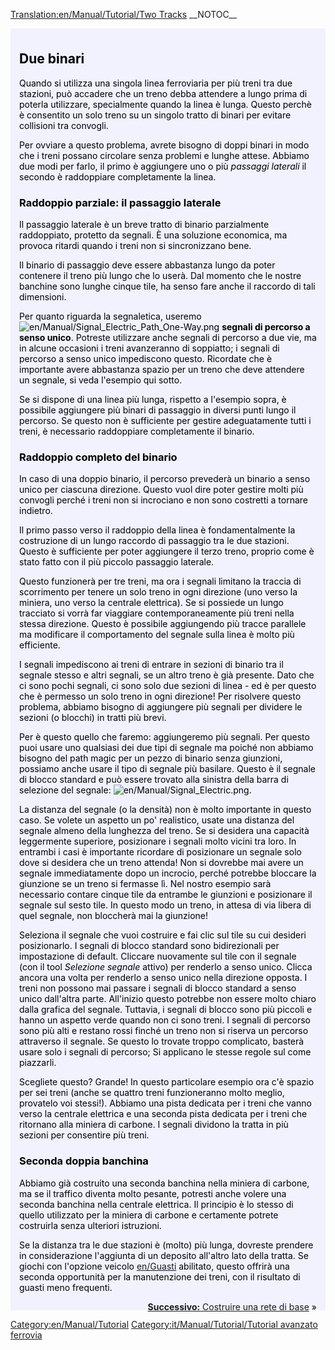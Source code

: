 [[Translation:en/Manual/Tutorial/Two Tracks]]
__NOTOC__

{{en/Manual/Tutorial/Tabs|3|2
|it/Manual/Tutorial/Due banchine|1. Due stazioni<!--
-->|it/Manual/Tutorial/Due binari|2. Due binari<!--
-->|it/Manual/Tutorial/Rete ferroviaria di base|3. Rete ferroviaria di base}}
<div style="padding:.5em 1em 1em 1em; border-top:none; background-color:#f1f2fe; color:#000;">
{{it/Manual/Tutorial}}
== Due binari == 
Quando si utilizza una singola linea ferroviaria per più treni tra due stazioni, può accadere che un treno debba attendere a lungo prima di poterla utilizzare, specialmente quando la linea è lunga. Questo perchè è consentito un solo treno su un singolo tratto di binari per evitare collisioni tra convogli.

<!--When using a single track for multiple trains between two stations, it may happen that a train must wait for a long time before it can use the track, especially when the track is long. The reason is that only one train is allowed on a single block of tracks to prevent train collisions.-->

Per ovviare a questo problema, avrete bisogno di doppi binari in modo che i treni possano circolare senza problemi e lunghe attese. Abbiamo due modi per farlo, il primo è aggiungere uno o più ''passaggi laterali'' il secondo è raddoppiare completamente la linea.

<!--To solve this, you need double tracks so that trains can pass each other in other places than just the station. One way to do that is to add one or more ''passing sidings'' and another way is to just double the complete track.-->

=== Raddoppio parziale: il passaggio laterale === <!--Partly doubling the track: the passing siding-->
Il passaggio laterale è un breve tratto di binario parzialmente raddoppiato, protetto da segnali. È una soluzione economica, ma provoca ritardi quando i treni non si sincronizzano bene.

<!--The passing siding is a short section of track that is partly doubled, guarded by signals. It is a cheap solution, but it still allows for delays when trains don't synchronize well enough.-->

Il binario di passaggio deve essere abbastanza lungo da poter contenere il treno più lungo che lo userà. Dal momento che le nostre banchine sono lunghe cinque tile, ha senso fare anche il raccordo di tali dimensioni.

<!--Key to the passing siding is to make it long enough that it can fit the longest train that will use it. Since our platforms are five tiles long, it makes sense to make the passing siding five tiles long as well. Because a signal also occupies a tile, the final result will be somewhat longer.-->

Per quanto riguarda la segnaletica, useremo [[File:en/Manual/Signal Electric Path One-Way.png]] '''segnali di percorso a senso unico'''. Potreste utilizzare anche segnali di percorso a due vie, ma in alcune occasioni i treni avanzeranno di soppiatto; i segnali di percorso a senso unico impediscono questo. Ricordate che è importante avere abbastanza spazio per un treno che deve attendere un segnale, si veda l'esempio qui sotto.

{{en/Manual/Phototable|[[File:en/Manual/Tutorial/Tutorial passing siding.png|400px]]|Un passaggio laterale (clicca per ingrandire)|none}}

<!--As for the signals, we'll be using [[File:en/Manual/Signal Electric Path One-Way.png]] '''one-way path signals'''. You could use two-way path signals, but then in some occasions trains will sneak ahead; the one-way path signals prevent this. Remember that it is important to have enough space for a train to wait at a signal, see the example below.

{{Phototable|[[File:en/Manual/Tutorial/Tutorial passing siding.png|400px]]|A passing siding (click to enlarge)|none}}-->

Se si dispone di una linea più lunga, rispetto a l'esempio sopra, è possibile aggiungere più binari di passaggio in diversi punti lungo il percorso. Se questo non è sufficiente per gestire adeguatamente tutti i treni, è necessario raddoppiare completamente il binario.

<!--If you have a longer track than this example, you can add multiple passing sidings at different places along the route. If this isn't enough to handle all your trains adequately, you need to completely double the track.-->

=== Raddoppio completo del binario === <!--Completely doubling the track-->
In caso di una doppio binario, il percorso prevederà un binario a senso unico per ciascuna direzione. Questo vuol dire poter gestire molti più convogli perché i treni non si incrociano e non sono costretti a tornare indietro.

<!--In case of a double track, the route has a one-way track for each direction. This means it can handle many more trains because trains do not run into each other and are not forced to reverse.-->

Il primo passo verso il raddoppio della linea è fondamentalmente la costruzione di un lungo raccordo di passaggio tra le due stazioni. Questo è sufficiente per poter aggiungere il terzo treno, proprio come è stato fatto con il più piccolo passaggio laterale.

{{en/Manual/Phototable|[[File:en/Manual/Tutorial/Tutorial three trains.png|400px]]|Raddoppio completo del binaro e terzo treno (clicca per ingrandire)|none}}

<!--The first step towards doubling the track is basically building a very long passing siding between both stations. This is enough to be able to add the third train, just like with the smaller passing siding.

{{Phototable|[[File:en/Manual/Tutorial/Tutorial three trains.png|400px]]|Track completely doubled and the third train (click to enlarge)|none}}-->

Questo funzionerà per tre treni, ma ora i segnali limitano la traccia di scorrimento per tenere un solo treno in ogni direzione (uno verso la miniera, uno verso la centrale elettrica). Se si possiede un lungo tracciato si vorrà far viaggiare contemporaneamente più treni nella stessa direzione. Questo è possibile aggiungendo più tracce parallele ma modificare il comportamento del segnale sulla linea è molto più efficiente.

<!--This will work for three trains, but now the signals limit the the slider track to only hold one train on  in each direction (one towards the mine, one towards the power station). If you have a long track, you want more trains to be able to travel in the same direction at the same time. Now you could add even more parallel tracks, but changing the signal behaviour on the track is far more efficient.-->

I segnali impediscono ai treni di entrare in sezioni di binario tra il segnale stesso e altri segnali, se un altro treno è già presente. Dato che ci sono pochi segnali, ci sono solo due sezioni di linea - ed è per questo che è permesso un solo treno in ogni direzione! Per risolvere questo problema, abbiamo bisogno di aggiungere più segnali per dividere le sezioni (o blocchi) in tratti più brevi.

<!--Signals prevent trains from entering sections of track between the signal itself and other signals, if another train is already present. Seeing as though there are very few signals, there are only two sections of track - and this is why only one train in each direction is allowed! To fix this, we need to add in more signals to split the sections (or blocks) into smaller ones.-->

Per è questo quello che faremo: aggiungeremo più segnali. Per questo puoi usare uno qualsiasi dei due tipi di segnale ma poiché non abbiamo bisogno del path magic per un pezzo di binario senza giunzioni, possiamo anche usare il tipo di segnale più basilare. Questo è il segnale di blocco standard e può essere trovato alla sinistra della barra di selezione del segnale: [[File:en/Manual/Signal Electric.png]].

<!--So that's what we'll do. Add more signals. For this you can use either of the two signal types, but because we don't need the path magic for a piece of track without junctions we can also use the most basic signal type. This is the standard block signal and can be found at the very left of the signal selection toolbar: [[File:en/Manual/Signal Electric.png]].-->

La distanza del segnale (o la densità) non è molto importante in questo caso. Se volete un aspetto un po' realistico, usate una distanza del segnale almeno della lunghezza del treno. Se si desidera una capacità leggermente superiore, posizionare i segnali molto vicini tra loro. In entrambi i casi è importante ricordare di posizionare un segnale solo dove si desidera che un treno attenda! Non si dovrebbe mai avere un segnale immediatamente dopo un incrocio, perché potrebbe bloccare la giunzione se un treno si fermasse lì. Nel nostro esempio sarà necessario contare cinque tile da entrambe le giunzioni e posizionare il segnale sul sesto tile. In questo modo un treno, in attesa di via libera di quel segnale, non bloccherà mai la giunzione!

<!--The signal distance (or density) isn't really important here. If you want a somewhat realistic look, choose a signal distance of at least the train length. If you want a slightly higher capacity, place signals very close to each other. In either case it's important to remember to only place a signal where you want a train to wait! You should never have a signal immediately after a junction, because it could block the junction if a train waits there. In our example you need to count five tiles from either junction and place the signal on the sixth tile. That way, a train waiting at that signal will never block the junction!-->

Seleziona il segnale che vuoi costruire e fai clic sul tile su cui desideri posizionarlo. I segnali di blocco standard sono bidirezionali per impostazione di default. Cliccare nuovamente sul tile con il segnale (con il tool ''Selezione segnale'' attivo) per renderlo a senso unico. Clicca ancora una volta per renderlo a senso unico nella direzione opposta. I treni non possono mai passare i segnali di blocco standard a senso unico dall'altra parte. All'inizio questo potrebbe non essere molto chiaro dalla grafica del segnale. Tuttavia, i segnali di blocco sono più piccoli e hanno un aspetto verde quando non ci sono treni. I segnali di percorso sono più alti e restano rossi finché un treno non si riserva un percorso attraverso il segnale. Se questo lo trovate troppo complicato, basterà usare solo i segnali di percorso; Si applicano le stesse regole sul come piazzarli.

{{en/Manual/Phototable|[[File:en/Manual/Tutorial/Tutorial intermediate signals.png|400px]]|Doppio binario con segnali intermedi. Anche i segnali di percorso funzioneranno in queste posizioni (clicca per ingrandire)|none}}

<!--Select the signal you want to build and click the tile you want the signal on. The standard block signals are two-way by default. Click the tile with the signal again (with the signal tool active) to make it one-way. Click once more to make it one-way in the other direction. Trains can never pass the one-way standard block signals from the other side. At first this may not be very clear from the signal graphics. However, the block signals are smaller and show a green aspect when there is no train. The path signals are taller and show red until a train reserves a path through the signal. If this is too confusing for you, just use path signals only; the same rules for where to place them apply. 
{{Phototable|[[File:en/Manual/Tutorial/Tutorial intermediate signals.png|400px]]|Double track with intermediate signals. Path signals will also work on these positions (click to enlarge)|none}}-->

Scegliete questo? Grande! In questo particolare esempio ora c'è spazio per sei treni (anche se quattro treni funzioneranno molto meglio, provatelo voi stessi!). Abbiamo una pista dedicata per i treni che vanno verso la centrale elettrica e una seconda pista dedicata per i treni che ritornano alla miniera di carbone. I segnali dividono la tratta in più sezioni per consentire più treni.

<!--Got this? Great! In this particular example there now is room for six trains (although four trains will work much better, try it yourself!). We have one dedicated track for trains going towards the power plant and a second dedicated track for trains returning to the coal mine. The signals split the track in multiple sections to allow more trains.-->

=== Seconda doppia banchina === <!--Second second platform-->
Abbiamo già costruito una seconda banchina nella miniera di carbone, ma se il traffico diventa molto pesante, potresti anche volere una seconda banchina nella centrale elettrica. Il principio è lo stesso di quello utilizzato per la miniera di carbone e certamente potrete costruirla senza ulteriori istruzioni.

{{en/Manual/Phototable|[[File:en/Manual/Tutorial/Tutorial two platforms both ends.png|400px]]|Seconda banchina alla stazione della centrale elettrica (clicca per ingrandire)|none}}

<!--We've already built a second platform at the coal mine, but if traffic gets really heavy, you might want a second platform at the power plant as well. The principle is the very same as at the coal mine and you'll certainly be able to build that without further instructions.

{{Phototable|[[File:en/Manual/Tutorial/Tutorial two platforms both ends.png|400px]]|Second platform at power plant station (click to enlarge)|none}}-->

Se la distanza tra le due stazioni è (molto) più lunga, dovreste prendere in considerazione l'aggiunta di un deposito all'altro lato della tratta. Se giochi con l'opzione veicolo [[en/Guasti]] abilitato, questo offrirà una seconda opportunità per la manutenzione dei treni, con il risultato di guasti meno frequenti.

<!--If the distance between both stations is (much) longer, you should consider adding a depot to the other side of the track as well. If you play with vehicle [[breakdowns]] enabled, this provided a second opportunity for trains to be serviced, resulting in less frequent breakdowns.-->



<span style="float: right">[[en/Manual/Tutorial/Basic Network|'''Successivo:''' Costruire una rete di base]] &raquo;</span>
</div>
[[Category:en/Manual/Tutorial]]
[[Category:it/Manual/Tutorial/Tutorial avanzato ferrovia]]